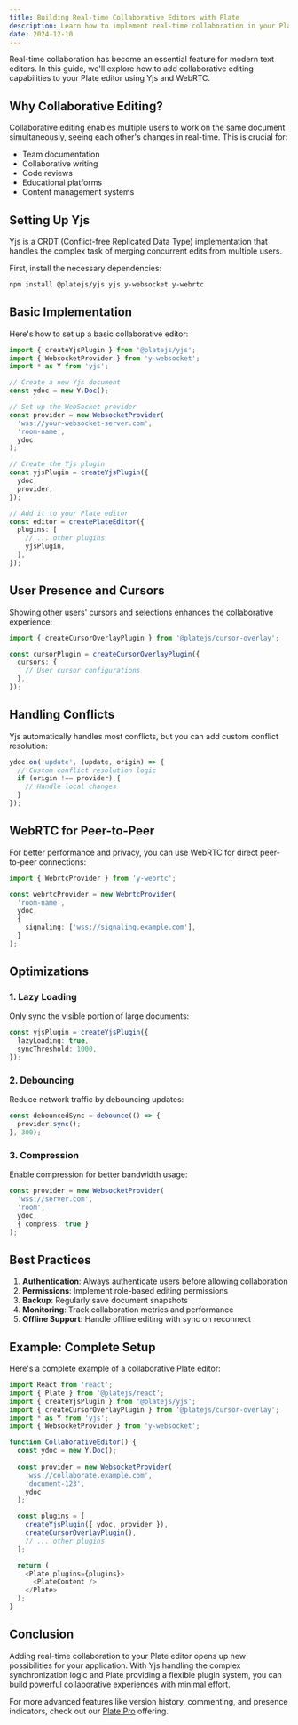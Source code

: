 ```yaml
---
title: Building Real-time Collaborative Editors with Plate
description: Learn how to implement real-time collaboration in your Plate editor using Yjs and WebRTC for seamless multi-user editing experiences.
date: 2024-12-10
---
```


Real-time collaboration has become an essential feature for modern text editors. In this guide, we'll explore how to add collaborative editing capabilities to your Plate editor using Yjs and WebRTC.

## Why Collaborative Editing?

Collaborative editing enables multiple users to work on the same document simultaneously, seeing each other's changes in real-time. This is crucial for:

- Team documentation
- Collaborative writing
- Code reviews
- Educational platforms
- Content management systems

## Setting Up Yjs

Yjs is a CRDT (Conflict-free Replicated Data Type) implementation that handles the complex task of merging concurrent edits from multiple users.

First, install the necessary dependencies:

```bash
npm install @platejs/yjs yjs y-websocket y-webrtc
```

## Basic Implementation

Here's how to set up a basic collaborative editor:

```typescript
import { createYjsPlugin } from '@platejs/yjs';
import { WebsocketProvider } from 'y-websocket';
import * as Y from 'yjs';

// Create a new Yjs document
const ydoc = new Y.Doc();

// Set up the WebSocket provider
const provider = new WebsocketProvider(
  'wss://your-websocket-server.com',
  'room-name',
  ydoc
);

// Create the Yjs plugin
const yjsPlugin = createYjsPlugin({
  ydoc,
  provider,
});

// Add it to your Plate editor
const editor = createPlateEditor({
  plugins: [
    // ... other plugins
    yjsPlugin,
  ],
});
```

## User Presence and Cursors

Showing other users' cursors and selections enhances the collaborative experience:

```typescript
import { createCursorOverlayPlugin } from '@platejs/cursor-overlay';

const cursorPlugin = createCursorOverlayPlugin({
  cursors: {
    // User cursor configurations
  },
});
```

## Handling Conflicts

Yjs automatically handles most conflicts, but you can add custom conflict resolution:

```typescript
ydoc.on('update', (update, origin) => {
  // Custom conflict resolution logic
  if (origin !== provider) {
    // Handle local changes
  }
});
```

## WebRTC for Peer-to-Peer

For better performance and privacy, you can use WebRTC for direct peer-to-peer connections:

```typescript
import { WebrtcProvider } from 'y-webrtc';

const webrtcProvider = new WebrtcProvider(
  'room-name',
  ydoc,
  {
    signaling: ['wss://signaling.example.com'],
  }
);
```

## Optimizations

### 1. Lazy Loading
Only sync the visible portion of large documents:

```typescript
const yjsPlugin = createYjsPlugin({
  lazyLoading: true,
  syncThreshold: 1000,
});
```

### 2. Debouncing
Reduce network traffic by debouncing updates:

```typescript
const debouncedSync = debounce(() => {
  provider.sync();
}, 300);
```

### 3. Compression
Enable compression for better bandwidth usage:

```typescript
const provider = new WebsocketProvider(
  'wss://server.com',
  'room',
  ydoc,
  { compress: true }
);
```

## Best Practices

1. **Authentication**: Always authenticate users before allowing collaboration
2. **Permissions**: Implement role-based editing permissions
3. **Backup**: Regularly save document snapshots
4. **Monitoring**: Track collaboration metrics and performance
5. **Offline Support**: Handle offline editing with sync on reconnect

## Example: Complete Setup

Here's a complete example of a collaborative Plate editor:

```typescript
import React from 'react';
import { Plate } from '@platejs/react';
import { createYjsPlugin } from '@platejs/yjs';
import { createCursorOverlayPlugin } from '@platejs/cursor-overlay';
import * as Y from 'yjs';
import { WebsocketProvider } from 'y-websocket';

function CollaborativeEditor() {
  const ydoc = new Y.Doc();
  
  const provider = new WebsocketProvider(
    'wss://collaborate.example.com',
    'document-123',
    ydoc
  );

  const plugins = [
    createYjsPlugin({ ydoc, provider }),
    createCursorOverlayPlugin(),
    // ... other plugins
  ];

  return (
    <Plate plugins={plugins}>
      <PlateContent />
    </Plate>
  );
}
```

## Conclusion

Adding real-time collaboration to your Plate editor opens up new possibilities for your application. With Yjs handling the complex synchronization logic and Plate providing a flexible plugin system, you can build powerful collaborative experiences with minimal effort.

For more advanced features like version history, commenting, and presence indicators, check out our [Plate Pro](https://pro.platejs.org) offering.